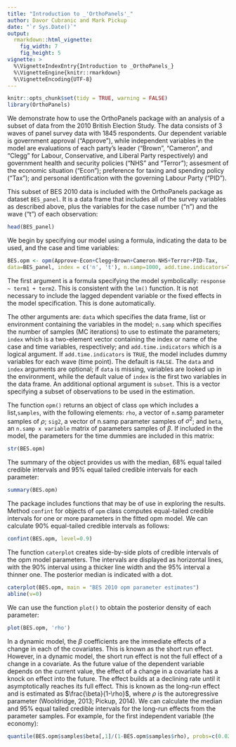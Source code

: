 ---
title: "Introduction to _'OrthoPanels'_"
author: Davor Cubranic and Mark Pickup
date: "`r Sys.Date()`"
output:
  rmarkdown::html_vignette:
    fig_width: 7
    fig_height: 5
vignette: >
  %\VignetteIndexEntry{Introduction to _OrthoPanels_}
  %\VignetteEngine{knitr::rmarkdown}
  %\VignetteEncoding{UTF-8}
---


```{r knitr_setup, echo = FALSE}
knitr::opts_chunk$set(tidy = TRUE, warning = FALSE)
library(OrthoPanels)
```

We demonstrate how to use the OrthoPanels package with an analysis of
a subset of data
from the 2010 British Election Study. The data consists of 3 waves of
panel survey data with 1845 respondents. Our dependent variable is
government approval ("Approve"), while independent variables in the
model are evaluations of each party's leader ("Brown", "Cameron", and
"Clegg" for Labour, Conservative, and Liberal Party respectively) and
government health and security policies ("NHS" and "Terror");
assesment of the economic situation ("Econ"); preference for taxing
and spending policy ("Tax"); and personal identification with the
governing Labour Party ("PID").

This subset of BES 2010 data is included with the OrthoPanels package
as dataset
`BES_panel`. It is a data frame that includes all of the survey
variables as described above, plus the variables for the case number
("n") and the wave ("t") of each observation:

```{r}
head(BES_panel)
```

We begin by specifying our model using a formula, indicating the data
to be used, and the case and time variables:
```{r}
BES.opm <- opm(Approve~Econ+Clegg+Brown+Cameron-NHS+Terror+PID-Tax,
data=BES_panel, index = c('n', 't'), n.samp=1000, add.time.indicators=TRUE)
```

The first argument is a formula specifying the model symbolically:
`response ~ term1 + term2`. This is consistent with the `lm()` function.
It is not necessary to include the lagged dependent variable or the
fixed effects in the model specification. This is done automatically.

The other arguments are: `data` which specifies the data frame, list
or environment containing the variables in the model; `n.samp` which
specifies the number of samples (MC iterations) to use to estimate the
parameters; `index` which is a two-element vector containing the index
or name of the case and time variables, respectively; and
`add.time.indicators` which is a logical argument. If
`add.time.indicators` is `TRUE`, the model includes dummy variables for
each wave (time point). The default is `FALSE`. The `data` and `index`
arguments are optional; if `data` is missing, variables are looked up
in the environment, while the default value of `index` is the first
two variables in the data frame. An additional optional argument is
`subset`. This is a vector specifying a subset of observations to be
used in the estimation.

The function `opm()` returns an object of class `opm` which includes a
list,` samples`, with the following elements: `rho`, a vector of `n`.samp
parameter samples of $\rho$; `sig2`, a vector of n.samp parameter samples of $\sigma^2$;
and `beta`, an `n.samp x variable` matrix of parameters samples of $\beta$. If
included in the model, the parameters for the time dummies are
included in this matrix:
```{r}
str(BES.opm)
```

The summary of the object provides us with the median, 68% equal
tailed credible intervals and 95% equal tailed credible intervals for
each parameter:

```{r}
summary(BES.opm)
```

The package includes functions that may be of use in exploring the
results. Method `confint` for objects of `opm` class computes
equal-tailed credible intervals for one or more parameters in the
fitted opm model. We can calculate 90% equal-tailed credible intervals
as follows:

```{r}
confint(BES.opm, level=0.9)
```

The function `caterplot` creates side-by-side plots of credible
intervals of the opm model parameters. The intervals are displayed as
horizontal lines, with the 90% interval using a thicker line width and
the 95% interval a thinner one. The posterior median is indicated with
a dot.

```{r}
caterplot(BES.opm, main = "BES 2010 opm parameter estimates")
abline(v=0)
```


We can use the function `plot()` to obtain the posterior density of
each parameter:

```{r}
plot(BES.opm, 'rho')
```

In a dynamic model, the $\beta$ coefficients are the immediate effects
of a change in each of the covariates. This is known as the short run
effect. However, in a dynamic model, the short run effect is not the
full effect of a change in a covariate. As the future value of the
dependent variable depends on the current value, the effect of a
change in a covariate has a knock on effect into the future. The
effect builds at a declining rate until it asymptotically reaches its
full effect. This is known as the long-run effect and is estimated as
$\frac{\beta}{1-\rho}$, where $\rho$ is the autoregressive parameter
(Wooldridge, 2013; Pickup, 2014). We can calculate the median and 95%
equal tailed credible intervals for the long-run effects from the
parameter samples. For example, for the first independent variable
(the economy):

```{r}
quantile(BES.opm$samples$beta[,1]/(1-BES.opm$samples$rho), probs=c(0.025, 0.5, 0.975))
```
